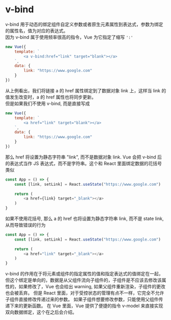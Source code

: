  # v-bind
v-bind 用于动态的绑定组件自定义参数或者原生元素属性到表达式，参数为绑定的属性名，值为对应的表达式。  
因为 v-bind 属于使用频率很高的指令，Vue 为它指定了缩写 <code>':'</code>
```js
new Vue({
    template: `
        <a v-bind:href="link" target="blank"></a>
    `,
    data: {
        link: "https://www.google.com"
    }
})
```
从上例看出，我们将链接 a 的 href 属性绑定到了数据对象 link 上，这样当 link 的值发生改变时，a 的 href 属性也将同步更新。  
但是如果我们不使用 v-bind, 而是直接写成
```js
new Vue({
    template: `
        <a href="link" target="blank"></a>
    `,
    data: {
        link: "https://www.google.com"
    }
})
```
那么 href 将设置为静态字符串 "link", 而不是数据对象 link. Vue 会把 v-bind 后的表达式当作 JS 表达式，而不是字符串。这个和 React 里面绑定数据的花括号类似
```js
const App = () => {
    const [link, setLink] = React.useState("https://www.google.com")
    
    return (
        <a href={link} target="_blank"></a>
    )
}
```
如果不使用花括号, 那么 a 的 href 也将设置为静态字符串 link, 而不是 state link, 从而导致错误的行为
```js
const App = () => {
    const [link, setLink] = React.useState("https://www.google.com")
    
    return (
        <a href="link" target="_blank"></a>
    )
}
```
v-bind 的作用在于将元素或组件的指定属性的值和指定表达式的值绑定在一起，但这个绑定是单向的，数据是从父组件流向子组件的，子组件是不应该去修改该属性的，如果修改了，Vue 也会给出 warning, 如果父组件重新渲染，子组件的更改也会被丢弃。
<CodePen html="/code/v-bind/v-bind.html" deps="/code/v-bind/v-bind.json" code="/code/v-bind/v-bind-uni-direction.js"/>
但是 React 里面，对于受控状态的管理有点不一样，它完全不允许子组件直接修改传递过来的参数。 如果子组件想要修改参数，只能使用父组件传递下来的更新函数。
<CodePen html="/code/v-bind/v-bind.html" deps="/code/v-bind/v-bind.json" code="/code/v-bind/v-bind-uni-direction-react.js" type="babel"/>
在 Vue 里面，Vue 提供了便捷的指令 v-model 来直接实现双向数据绑定，这个在之后会介绍。




